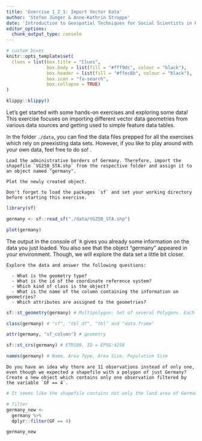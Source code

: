 ```yaml
---
title: 'Exercise 1_2_1: Import Vector Data'
author: 'Stefan Jünger & Anne-Kathrin Stroppe'
date: 'Introduction to Geospatial Techniques for Social Scientists in R'
editor_options: 
  chunk_output_type: console
---
```


```r
# custom boxes
knitr::opts_template$set(
  clues = list(box.title = "Clues",
               box.body = list(fill = "#fff9dc", colour = "black"),
               box.header = list(fill = "#ffec8b", colour = "black"),
               box.icon = "fa-search",
               box.collapse = TRUE)
)
```

```r
klippy::klippy()
```

Let's get started with some hands-on exercises and exploring some data!
This exercise focuses on importing different vector data geometries from various data sources and getting used to simple feature data tables.

In the folder `./data`, you can find the data files prepped for all the exercises which rely on preexisting data sets. 
However, if you like to play around with your own data, feel free to do so!
. 

```block
Load the administrative borders of Germany. Therefore, import the shapefile `VG250_STA.shp` from the respective folder and assign it to an object named "germany". 

Plot the newly created object.
```

```block
Don't forget to load the packages `sf` and set your working directory before starting this exercise.
```

```r

library(sf)

germany <- sf::read_sf("./data/VG250_STA.shp") 

plot(germany)
```

The output in the console of ``R` gives you already some information on the data you just loaded. You also see that the object "germany" appeared in your environment.
Though, we will explore the data set a little bit closer.

```block
Explore the data and answer the following questions:

  - What is the geometry type? 
  - What is the id of the coordinate reference system?
  - Which kind of class is the object?
  - What is the name of the column containing the information on geometries?
  - Which attributes are assigned to the geometries?
```

```r
sf::st_geometry(germany) # Multipolygon: Set of several Polygons. Each row is a polygon.

class(germany) # "sf", "tbl_df", "tbl" and "data.frame"

attr(germany, "sf_column") # geometry

sf::st_crs(germany) # ETRS89, ID = EPSG:4258

names(germany) # Name, Area Type, Area Size, Population Size
```

```block
Do you have an idea why there are 11 observations instead of only one, even though we expected a shapefile with a polygon of just Germany?
Create a new object which contains only one observation filtered by the variable `GF == 4`.
```

```r
# It seems like the shapefile contains not only the land area of Germany but also coastal areas and lakes.

# filter 
germany_new <-
  germany %>% 
  dplyr::filter(GF == 4)

germany_new
```